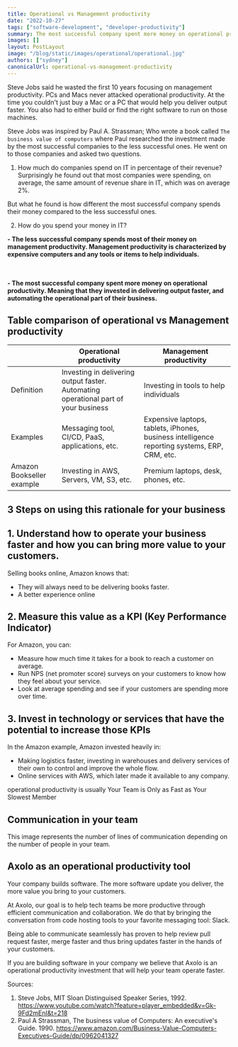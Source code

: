 ```yaml
---
title: Operational vs Management productivity
date: "2022-10-27"
tags: ["software-development", "developer-productivity"]
summary: The most successful company spent more money on operational productivity.
images: []
layout: PostLayout
image: "/blog/static/images/operational/operational.jpg"
authors: ["sydney"]
canonicalUrl: operational-vs-management-productivity
---
```


<ImageContainer
  alt="operational"
  src="/blog/static/images/operational/operational.jpg"
  classNameDiv=""
  classNameImage=""
  width={5152}
  height={3432}
/>

Steve Jobs said he wasted the first 10 years focusing on management productivity. PCs and Macs never attacked operational productivity. At the time you couldn't just buy a Mac or a PC that would help you deliver output faster. You also had to either build or find the right software to run on those machines.

Steve Jobs was inspired by Paul A. Strassman; Who wrote a book called `The business value of computers` where Paul researched the investment made by the most successful companies to the less successful ones. He went on to those companies and asked two questions.

1. How much do companies spend on IT in percentage of their revenue?
   Surprisingly he found out that most companies were spending, on average, the same amount of revenue share in IT, which was on average 2%.

But what he found is how different the most successful company spends their money compared to the less successful ones.

2. How do you spend your money in IT?

**- The less successful company spends most of their money on management productivity. Management productivity is characterized by expensive computers and any tools or items to help individuals.**

<br></br>
**- The most successful company spent more money on operational productivity. Meaning that they
invested in delivering output faster, and automating the operational part of their business.**

<ImageContainer
  alt="Operation vs Mgmt Productivity ferrari example"
  src="/blog/static/images/operational/Operation vs Mgmt Productivity ferrari example.jpg"
  classNameDiv=""
  classNameImage=""
  width={5152}
  height={3432}
/>

## Table comparison of operational vs Management productivity

|                           | Operational productivity                                                            | Management productivity                                                                      |
| ------------------------- | ----------------------------------------------------------------------------------- | -------------------------------------------------------------------------------------------- |
| Definition                | Investing in delivering output faster. Automating operational part of your business | Investing in tools to help individuals                                                       |
| Examples                  | Messaging tool, CI/CD, PaaS, applications, etc.                                     | Expensive laptops, tablets, iPhones, business intelligence reporting systems, ERP, CRM, etc. |
| Amazon Bookseller example | Investing in AWS, Servers, VM, S3, etc.                                             | Premium laptops, desk, phones, etc.                                                          |

<ImageContainer
  alt="Operation vs Mgmt Productivity table"
  src="/blog/static/images/operational/Operation vs Mgmt Productivity table.png"
  classNameDiv=""
  classNameImage=""
  width={5152}
  height={3432}
/>

## 3 Steps on using this rationale for your business

## 1. Understand how to operate your business faster and how you can bring more value to your customers.

Selling books online, Amazon knows that:

- They will always need to be delivering books faster.
- A better experience online

## 2. Measure this value as a KPI (Key Performance Indicator)

For Amazon, you can:

- Measure how much time it takes for a book to reach a customer on average.
- Run NPS (net promoter score) surveys on your customers to know how they feel about your service.
- Look at average spending and see if your customers are spending more over time.

## 3. Invest in technology or services that have the potential to increase those KPIs

In the Amazon example, Amazon invested heavily in:

- Making logistics faster, investing in warehouses and delivery services of their own to control and improve the whole flow.
- Online services with AWS, which later made it available to any company.

operational productivity is usually
Your Team is Only as Fast as Your Slowest Member

## Communication in your team

<ImageContainer
  alt="lines-of-communication-and-team-size"
  src="/blog/static/images/operational/lines-of-communication-and-team-size.webp"
  classNameDiv=""
  classNameImage=""
  width={1118}
  height={1040}
/>
This image represents the number of lines of communication depending on the number of people in your
team.

## Axolo as an operational productivity tool

Your company builds software. The more software update you deliver, the more value you bring to your customers.

At Axolo, our goal is to help tech teams be more productive through efficient communication and collaboration. We do that by bringing the conversation from code hosting tools to your favorite messaging tool: Slack.

Being able to communicate seamlessly has proven to help review pull request faster, merge faster and thus bring updates faster in the hands of your customers.

If you are building software in your company we believe that Axolo is an operational productivity investment that will help your team operate faster.

<CTABanner type="try" />

Sources:

1. Steve Jobs, MIT Sloan Distinguised Speaker Series, 1992. https://www.youtube.com/watch?feature=player_embedded&v=Gk-9Fd2mEnI&t=218
2. Paul A Strassman, The business value of Computers: An executive's Guide. 1990. https://www.amazon.com/Business-Value-Computers-Executives-Guide/dp/0962041327
